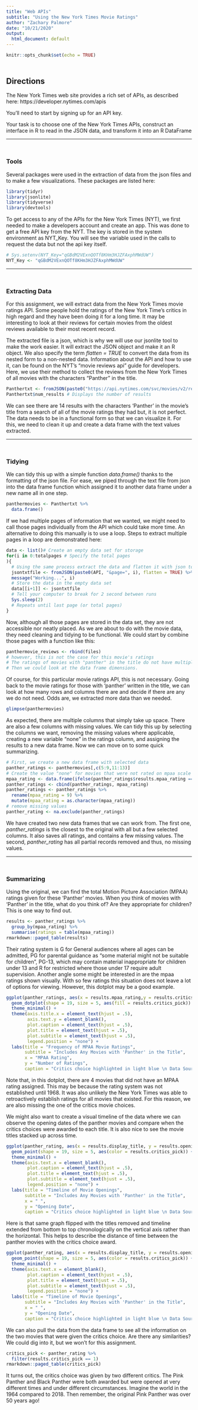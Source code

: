 ```yaml
---
title: "Web APIs"
subtitle: "Using the New York Times Movie Ratings"
author: "Zachary Palmore"
date: "10/21/2020"
output:
  html_document: default
---
```


```r
knitr::opts_chunk$set(echo = TRUE)
```

<div style="margin-bottom:50px;">
</div>
## Directions

The New York Times web site provides a rich set of APIs, as described here:
https://developer.nytimes.com/apis

You’ll need to start by signing up for an API key.

Your task is to choose one of the New York Times APIs, construct an interface in R to read in the JSON data, and transform it into an R DataFrame

___
<div style="margin-bottom:50px;">
</div>
### Tools

Several packages were used in the extraction of data from the json files and to make a few visualizations. These packages are listed here:

```r
library(tidyr)
library(jsonlite)
library(tidyverse)
library(devtools)
```

To get access to any of the APIs for the New York Times (NYT), we first needed to make a developers account and create an app. This was done to get a free API key from the NYT. The key is stored in the system environment as NYT_Key. You will see the variable used in the calls to request the data but not the api key itself. 

```r
# Sys.setenv(NYT_Key="qGBdM2VExnQOTf8KHm3HJZFAxphMWdUW")
NYT_Key <- "qGBdM2VExnQOTf8KHm3HJZFAxphMWdUW"
```

___
<div style="margin-bottom:50px;">
</div>

### Extracting Data

For this assignment, we will extract data from the New York Times movie ratings API. Some people hold the ratings of the New York Time's critics in high regard and they have been doing it for a long time. It may be interesting to look at their reviews for certain movies from the oldest reviews available to their most recent record. 

The extracted file is a json, which is why we will use our jsonlite tool to make the work easier. It will extract the JSON object and make it an R object. We also specify the term *flatten = TRUE* to convert the data from its nested form to a non-nested data. Information about the API and how to use it, can be found on the NYT's "movie reviews api" guide for developers. Here, we use their method to collect the reviews from the New York Times of all movies with the characters "Panther" in the title.   

```r
Panthertxt <- fromJSON(paste0("https://api.nytimes.com/svc/movies/v2/reviews/search.json?query=panther&api-key=",NYT_Key), flatten = TRUE)
Panthertxt$num_results # Displays the number of results
```

We can see there are 14 results with the characters 'Panther' in the movie's title from a search of all of the movie ratings they had but, it is not perfect. The data needs to be in a functional form so that we can visualize it. For this, we need to clean it up and create a data frame with the text values extracted. 

___

<div style="margin-bottom:50px;">
</div>
### Tidying

We can tidy this up with a simple function *data.frame()* thanks to the formatting of the json file. For ease, we piped through the text file from json into the data frame function which assigned it to another data frame under a new name all in one step.

```r
panthermovies <- Panthertxt %>% 
  data.frame()
```

If we had multiple pages of information that we wanted, we might need to call those pages individually from the API which could take more time. An alternative to doing this manually is to use a loop. Steps to extract multiple pages in a loop are demonstrated here:

```r
data <- list()# Create an empty data set for storage
for(i in 0:totalpages # Specify the total pages
){ 
  # Using the same process extract the data and flatten it with json tool
  jsontxtfile <- fromJSON(paste0(API, "&page=", i), flatten = TRUE) %>% data.frame() 
  message("Working...", i)
  # Store the data in the empty data set 
  data[[i+1]] <- jsontxtfile
  # Tell your computer to break for 2 second between runs
  Sys.sleep(2) 
  # Repeats until last page (or total pages)
}
```

Now, although all those pages are stored in the data set, they are not accessible nor neatly placed. As we are about to do with the movie data, they need cleaning and tidying to be functional. We could start by combine those pages with a function like this:

```r
panthermovie_reviews <- rbind(files)
# however, this is not the case for this movie's ratings
# The ratings of movies with "panther" in the title do not have multiple pages
# Then we could look at the data frame dimensions. 
```

Of course, for this particular movie ratings API, this is not necessary. Going back to the movie ratings for those with 'panther' written in the title, we can look at how many rows and columns there are and decide if there are any we do not need. Odds are, we extracted more data than we needed. 

```r
glimpse(panthermovies)
```

As expected, there are multiple columns that simply take up space. There are also a few columns with missing values. We can tidy this up by selecting the columns we want, removing the missing values where applicable, creating a new variable "none" in the ratings column, and assigning the results to a new data frame. Now we can move on to some quick summarizing. 

```r
# First, we create a new data frame with selected data
panther_ratings <- panthermovies[,c(5:9,11:13)]
# Create the value "none" for movies that were not rated on mpaa scale
mpaa_rating <- data.frame(ifelse(panther_ratings$results.mpaa_rating == "", "None", panther_ratings$results.mpaa_rating))
panther_ratings <- cbind(panther_ratings, mpaa_rating)
panther_ratings <- panther_ratings %>% 
  rename(mpaa_rating = 9) %>%
  mutate(mpaa_rating = as.character(mpaa_rating))
# remove missing values
panther_rating <- na.exclude(panther_ratings)
```

We have created two new data frames that we can work from. The first one, *panther_ratings* is the closest to the original with all but a few selected columns. It also saves all ratings, and contains a few missing values. The second, *panther_rating* has all partial records removed and thus, no missing values.

___
<div style="margin-bottom:50px;">
</div>

### Summarizing

Using the original, we can find the total Motion Picture Association (MPAA) ratings given for these 'Panther' movies. When you think of movies with 'Panther' in the title, what do you think of? Are they appropriate for children? This is one way to find out. 

```r
results <- panther_ratings %>%
  group_by(mpaa_rating) %>%
  summarise(ratings = table(mpaa_rating)) 
rmarkdown::paged_table(results)
```

Their rating system is G for General audiences where all ages can be admitted, PG for parental guidance as "some material might not be suitable for children", PG-13, which may contain material inappropriate for children under 13 and R for restricted where those under 17 require adult supervision. Another angle some might be interested in are the mpaa ratings shown visually. With so few ratings this situation does not leave a lot of options for viewing. However, this dotplot may be a good example. 

```r
ggplot(panther_ratings, aes(x = results.mpaa_rating,y = results.critics_pick)) + 
  geom_dotplot(shape = 19, size = 5, aes(fill = results.critics_pick)) +
  theme_minimal() +
  theme(axis.title.x = element_text(hjust = .5),
        axis.text.y = element_blank(),
        plot.caption = element_text(hjust = .5),
        plot.title = element_text(hjust = .5),
        plot.subtitle = element_text(hjust = .5),
        legend.position = "none") +
  labs(title = "Frequency of MPAA Movie Ratings", 
       subtitle = "Includes Any Movies with 'Panther' in the Title", 
       x = "MPAA Rating", 
       y = "Number of Ratings", 
       caption = "Critics choice highlighted in light blue \n Data Source: New York Times") 
```

Note that, in this dotplot, there are 4 movies that did not have an MPAA rating assigned. This may be because the rating system was not established until 1968. It was also unlikely the New York Times was able to retroactively establish ratings for all movies that existed. For this reason, we are also missing the one of the critics movie choices. 

We might also want to create a visual timeline of the data where we can observe the opening dates of the panther movies and compare when the critics choices were awarded to each title. It is also nice to see the movie titles stacked up across time. 

```r
ggplot(panther_rating, aes(x = results.display_title, y = results.opening_date)) + 
  geom_point(shape = 19, size = 5, aes(color = results.critics_pick)) +
  theme_minimal() +
  theme(axis.text.x = element_blank(),
        plot.caption = element_text(hjust = .5),
        plot.title = element_text(hjust = .5),
        plot.subtitle = element_text(hjust = .5),
        legend.position = "none") +
  labs(title = "Timeline of Movie Openings", 
       subtitle = "Includes Any Movies with 'Panther' in the Title", 
       x = " ", 
       y = "Opening Date", 
       caption = "Critics choice highlighted in light blue \n Data Source: New York Times")  + coord_flip()
```

Here is that same graph flipped with the titles removed and timeline extended from bottom to top chronologically on the vertical axis rather than the horizontal. This helps to describe the distance of time between the panther movies with the critics choice award. 

```r
ggplot(panther_rating, aes(x = results.display_title, y = results.opening_date)) + 
  geom_point(shape = 19, size = 5, aes(color = results.critics_pick)) +
  theme_minimal() +
  theme(axis.text.x = element_blank(),
        plot.caption = element_text(hjust = .5),
        plot.title = element_text(hjust = .5),
        plot.subtitle = element_text(hjust = .5),
        legend.position = "none") +
  labs(title = "Timeline of Movie Openings", 
       subtitle = "Includes Any Movies with 'Panther' in the Title", 
       x = " ", 
       y = "Opening Date", 
       caption = "Critics choice highlighted in light blue \n Data Source: New York Times")  
```

We can also pull the data from the data frame to see all the information on the two movies that were given the critics choice. Are there any similarities? We could dig into it, but we won't for this assignment. 

```r
critics_pick <- panther_rating %>% 
  filter(results.critics_pick == 1)
rmarkdown::paged_table(critics_pick)
```

It turns out, the critics choice was given by two different critics. The Pink Panther and Black Panther were both awarded but were opened at very different times and under different circumstances. Imagine the world in the 1964 compared to 2018. Then remember, the original Pink Panther was over 50 years ago!  







